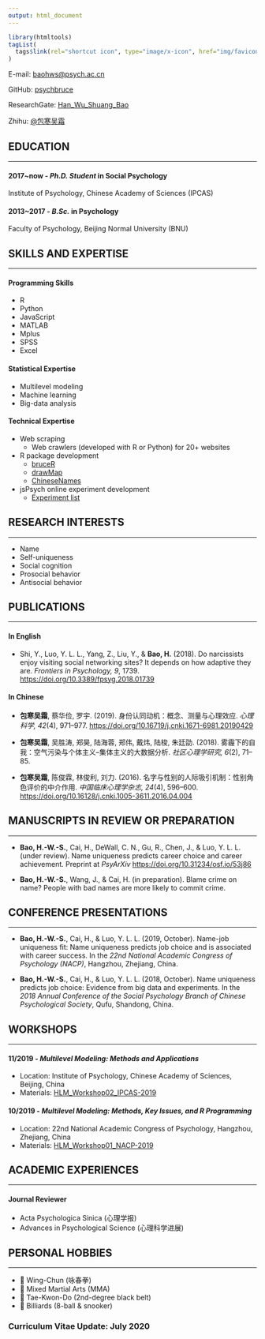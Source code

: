 ```yaml
---
output: html_document
---
```


```r
library(htmltools)
tagList(
  tags$link(rel="shortcut icon", type="image/x-icon", href="img/favicon.ico?")
)
```

E-mail: [baohws@psych.ac.cn](mailto:baohws@psych.ac.cn)

GitHub: [psychbruce](https://github.com/psychbruce)

ResearchGate: [Han_Wu_Shuang_Bao](https://www.researchgate.net/profile/Han_Wu_Shuang_Bao)

Zhihu: [@包寒吴霜](https://www.zhihu.com/people/psychbruce/)


## EDUCATION

---

#### 2017~now - **_Ph.D. Student_** in Social Psychology

Institute of Psychology, Chinese Academy of Sciences (IPCAS)

#### 2013~2017 - **_B.Sc._** in Psychology

Faculty of Psychology, Beijing Normal University (BNU)


## SKILLS AND EXPERTISE

---

#### Programming Skills
- R
- Python
- JavaScript
- MATLAB
- Mplus
- SPSS
- Excel

#### Statistical Expertise
- Multilevel modeling
- Machine learning
- Big-data analysis

#### Technical Expertise
- Web scraping
  + Web crawlers (developed with R or Python) for 20+ websites
- R package development
  + [bruceR](https://github.com/psychbruce/bruceR)
  + [drawMap](https://github.com/psychbruce/drawMap)
  + [ChineseNames](https://github.com/psychbruce/ChineseNames)
- jsPsych online experiment development
  + [Experiment list](https://github.com/psychbruce/jspsych)


## RESEARCH INTERESTS

---

- Name
- Self-uniqueness
- Social cognition
- Prosocial behavior
- Antisocial behavior


## PUBLICATIONS

---

#### In English

- Shi, Y., Luo, Y. L. L., Yang, Z., Liu, Y., & **Bao, H.** (2018). Do narcissists enjoy visiting social networking sites? It depends on how adaptive they are. *Frontiers in Psychology, 9*, 1739. [https://doi.org/10.3389/fpsyg.2018.01739](https://doi.org/10.3389/fpsyg.2018.01739)

#### In Chinese

- **包寒吴霜**, 蔡华俭, 罗宇. (2019). 身份认同动机：概念、测量与心理效应. *心理科学, 42*(4), 971–977. [https://doi.org/10.16719/j.cnki.1671-6981.20190429](https://doi.org/10.16719/j.cnki.1671-6981.20190429)

- **包寒吴霜**, 吴胜涛, 郑昊, 陆海蓉, 郑伟, 戴炜, 陆梭, 朱廷劭. (2018). 雾霾下的自我：空气污染与个体主义–集体主义的大数据分析. *社区心理学研究, 6*(2), 71–85.

- **包寒吴霜**, 陈俊霖, 林俊利, 刘力. (2016). 名字与性别的人际吸引机制：性别角色评价的中介作用. *中国临床心理学杂志, 24*(4), 596–600. [https://doi.org/10.16128/j.cnki.1005-3611.2016.04.004](https://doi.org/10.16128/j.cnki.1005-3611.2016.04.004)


## MANUSCRIPTS IN REVIEW OR PREPARATION

---

- **Bao, H.-W.-S.**, Cai, H., DeWall, C. N., Gu, R., Chen, J., & Luo, Y. L. L. (under review). Name uniqueness predicts career choice and career achievement. Preprint at *PsyArXiv* [https://doi.org/10.31234/osf.io/53j86](https://doi.org/10.31234/osf.io/53j86)

- **Bao, H.-W.-S.**, Wang, J., & Cai, H. (in preparation). Blame crime on name? People with bad names are more likely to commit crime.


## CONFERENCE PRESENTATIONS

---

- **Bao, H.-W.-S.**, Cai, H., & Luo, Y. L. L. (2019, October). Name-job uniqueness fit: Name uniqueness predicts job choice and is associated with career success. In the *22nd National Academic Congress of Psychology (NACP)*, Hangzhou, Zhejiang, China.

- **Bao, H.-W.-S.**, Cai, H., & Luo, Y. L. L. (2018, October). Name uniqueness predicts job choice: Evidence from big data and experiments. In the *2018 Annual Conference of the Social Psychology Branch of Chinese Psychological Society*, Qufu, Shandong, China.


## WORKSHOPS

---

#### 11/2019 - **_Multilevel Modeling: Methods and Applications_**

- Location: Institute of Psychology, Chinese Academy of Sciences, Beijing, China
- Materials: [HLM_Workshop02_IPCAS-2019](https://github.com/psychbruce/stats/tree/master/HLM_Workshop02_IPCAS-2019)

#### 10/2019 - **_Multilevel Modeling: Methods, Key Issues, and R Programming_**

- Location: 22nd National Academic Congress of Psychology, Hangzhou, Zhejiang, China
- Materials: [HLM_Workshop01_NACP-2019](https://github.com/psychbruce/stats/tree/master/HLM_Workshop01_NACP-2019)


## ACADEMIC EXPERIENCES

---

#### Journal Reviewer
- Acta Psychologica Sinica (心理学报)
- Advances in Psychological Science (心理科学进展)


## PERSONAL HOBBIES

---

- 👊 Wing-Chun (咏春拳)
- 🥊 Mixed Martial Arts (MMA)
- 🥋 Tae-Kwon-Do (2nd-degree black belt)
- 🎱 Billiards (8-ball & snooker)


### Curriculum Vitae Update: July 2020
